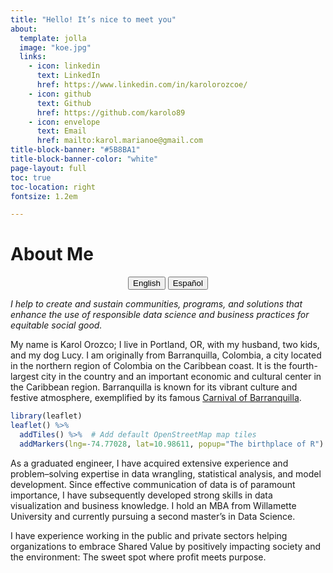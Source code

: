 ---
title: "Hello! It’s nice to meet you"
about:
  template: jolla
  image: "koe.jpg"
  links:
    - icon: linkedin
      text: LinkedIn
      href: https://www.linkedin.com/in/karolorozcoe/
    - icon: github
      text: Github
      href: https://github.com/karolo89
    - icon: envelope
      text: Email
      href: mailto:karol.marianoe@gmail.com
title-block-banner: "#5B8BA1"
title-block-banner-color: "white"
page-layout: full
toc: true
toc-location: right
fontsize: 1.2em

---

# About Me

<center>

::: {.btn-group role="group" aria-label="About"}
<a href="index.html"> <button type="button" class="btn btn-primary me-md-2 btn-sm">English</button></a> <a href="Spanish_index.html"><button type="button" class="btn btn-primary me-md-2 btn-sm">Español</button></a>
:::

</center>


*I help to create and sustain communities, programs, and solutions that enhance the use of responsible data science and business practices for equitable social good.*  


</center>


My name is Karol Orozco; I live in Portland, OR, with my husband, two kids, and my dog Lucy. 
I am originally from Barranquilla, Colombia,  a city located in the northern region of Colombia on the Caribbean coast. It is the fourth-largest city in the country and an important economic and cultural center in the Caribbean region. Barranquilla is known for its vibrant culture and festive atmosphere, exemplified by its famous [Carnival of Barranquilla](https://carnavaldebarranquilla.org/).


```{r}
library(leaflet)
leaflet() %>%
  addTiles() %>%  # Add default OpenStreetMap map tiles
  addMarkers(lng=-74.77028, lat=10.98611, popup="The birthplace of R")
```


As a graduated engineer, I have acquired extensive experience and problem–solving expertise in data wrangling, statistical analysis, and model development. Since effective communication of data is of paramount importance, I have subsequently developed strong skills in data visualization and business knowledge. I hold an MBA from Willamette University and currently pursuing a second master's in Data Science.

I have experience working in the public and private sectors helping organizations to embrace Shared Value by positively impacting society and the environment: The sweet spot where profit meets purpose.







